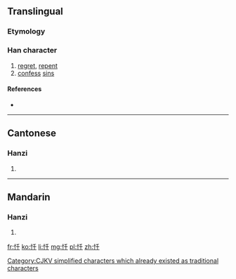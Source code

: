 {{also|懺}}
==Translingual==

===Etymology===
{{Han compound|心|千|c1=s|c2=p|t1=heart|ls=psc}}

[[Category:CJKV simplified characters which already existed as traditional characters]]

===Han character===
{{Han char|rn=61|rad=心|as=03|sn=6|four=9204<sub>0</sub>|canj=心竹十 (PHJ)|ids=⿰[[忄]][[千]]}}

# [[regret]], [[repent]]
# [[confess]] [[sin]]s

====References====
* {{Han ref|kx=0376.070|dkj=10315|dj=0702.160|hdz=42272.080|uh=5FCF|ud=24527|bh=C9E2|bd=51682}}

----

==Cantonese==

===Hanzi===
{{yue-hanzi|jyut=[[caam3]]|y=chaam3|tra=懺}}

# {{defn|lang=yue|sort=心03}}

----

==Mandarin==

===Hanzi===
{{cmn-hanzi|tra=懺|pin=[[chàn]] ([[chan4]])|wg=ch'an<sup>4</sup>}}

# {{defn|lang=cmn|sort=心03}}

[[fr:忏]]
[[ko:忏]]
[[li:忏]]
[[mg:忏]]
[[pl:忏]]
[[zh:忏]]